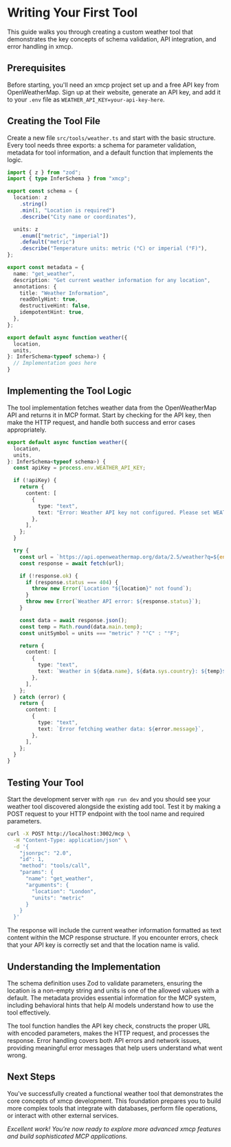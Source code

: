 # Writing Your First Tool

This guide walks you through creating a custom weather tool that demonstrates the key concepts of schema validation, API integration, and error handling in xmcp.

## Prerequisites

Before starting, you'll need an xmcp project set up and a free API key from OpenWeatherMap. Sign up at their website, generate an API key, and add it to your `.env` file as `WEATHER_API_KEY=your-api-key-here`.

## Creating the Tool File

Create a new file `src/tools/weather.ts` and start with the basic structure. Every tool needs three exports: a schema for parameter validation, metadata for tool information, and a default function that implements the logic.

```typescript
import { z } from "zod";
import { type InferSchema } from "xmcp";

export const schema = {
  location: z
    .string()
    .min(1, "Location is required")
    .describe("City name or coordinates"),

  units: z
    .enum(["metric", "imperial"])
    .default("metric")
    .describe("Temperature units: metric (°C) or imperial (°F)"),
};

export const metadata = {
  name: "get_weather",
  description: "Get current weather information for any location",
  annotations: {
    title: "Weather Information",
    readOnlyHint: true,
    destructiveHint: false,
    idempotentHint: true,
  },
};

export default async function weather({
  location,
  units,
}: InferSchema<typeof schema>) {
  // Implementation goes here
}
```

## Implementing the Tool Logic

The tool implementation fetches weather data from the OpenWeatherMap API and returns it in MCP format. Start by checking for the API key, then make the HTTP request, and handle both success and error cases appropriately.

```typescript
export default async function weather({
  location,
  units,
}: InferSchema<typeof schema>) {
  const apiKey = process.env.WEATHER_API_KEY;

  if (!apiKey) {
    return {
      content: [
        {
          type: "text",
          text: "Error: Weather API key not configured. Please set WEATHER_API_KEY environment variable.",
        },
      ],
    };
  }

  try {
    const url = `https://api.openweathermap.org/data/2.5/weather?q=${encodeURIComponent(location)}&units=${units}&appid=${apiKey}`;
    const response = await fetch(url);

    if (!response.ok) {
      if (response.status === 404) {
        throw new Error(`Location "${location}" not found`);
      }
      throw new Error(`Weather API error: ${response.status}`);
    }

    const data = await response.json();
    const temp = Math.round(data.main.temp);
    const unitSymbol = units === "metric" ? "°C" : "°F";

    return {
      content: [
        {
          type: "text",
          text: `Weather in ${data.name}, ${data.sys.country}: ${temp}${unitSymbol}, ${data.weather[0].description}. Humidity: ${data.main.humidity}%, Wind: ${data.wind.speed} m/s`,
        },
      ],
    };
  } catch (error) {
    return {
      content: [
        {
          type: "text",
          text: `Error fetching weather data: ${error.message}`,
        },
      ],
    };
  }
}
```

## Testing Your Tool

Start the development server with `npm run dev` and you should see your weather tool discovered alongside the existing add tool. Test it by making a POST request to your HTTP endpoint with the tool name and required parameters.

```bash
curl -X POST http://localhost:3002/mcp \
  -H "Content-Type: application/json" \
  -d '{
    "jsonrpc": "2.0",
    "id": 1,
    "method": "tools/call",
    "params": {
      "name": "get_weather",
      "arguments": {
        "location": "London",
        "units": "metric"
      }
    }
  }'
```

The response will include the current weather information formatted as text content within the MCP response structure. If you encounter errors, check that your API key is correctly set and that the location name is valid.

## Understanding the Implementation

The schema definition uses Zod to validate parameters, ensuring the location is a non-empty string and units is one of the allowed values with a default. The metadata provides essential information for the MCP system, including behavioral hints that help AI models understand how to use the tool effectively.

The tool function handles the API key check, constructs the proper URL with encoded parameters, makes the HTTP request, and processes the response. Error handling covers both API errors and network issues, providing meaningful error messages that help users understand what went wrong.

## Next Steps

You've successfully created a functional weather tool that demonstrates the core concepts of xmcp development. This foundation prepares you to build more complex tools that integrate with databases, perform file operations, or interact with other external services.

_Excellent work! You're now ready to explore more advanced xmcp features and build sophisticated MCP applications._
